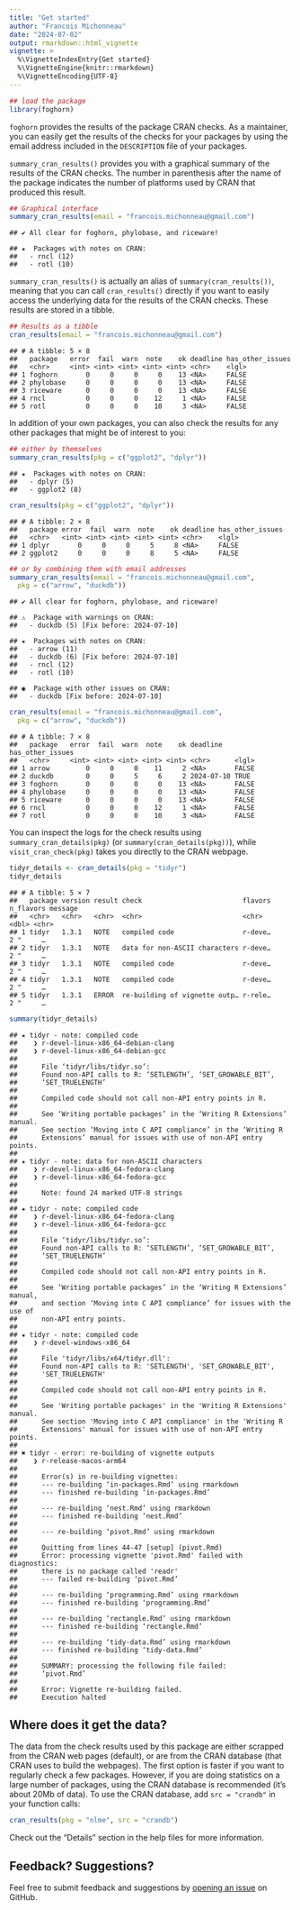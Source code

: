 ```yaml
---
title: "Get started"
author: "Francois Michonneau"
date: "2024-07-02"
output: rmarkdown::html_vignette
vignette: >
  %\VignetteIndexEntry{Get started}
  %\VignetteEngine{knitr::rmarkdown}
  %\VignetteEncoding{UTF-8}
---
```




``` r
## load the package
library(foghorn)
```

`foghorn` provides the results of the package CRAN checks. As a
maintainer, you can easily get the results of the checks for your
packages by using the email address included in the `DESCRIPTION` file
of your packages.

`summary_cran_results()` provides you with a graphical summary of the
results of the CRAN checks. The number in parenthesis after the name
of the package indicates the number of platforms used by CRAN that
produced this result.


``` r
## Graphical interface
summary_cran_results(email = "francois.michonneau@gmail.com")
```

```
## ✔ All clear for foghorn, phylobase, and riceware!
```

```
## ★  Packages with notes on CRAN: 
##   - rncl (12)
##   - rotl (10)
```

`summary_cran_results()` is actually an alias of
`summary(cran_results())`, meaning that you can call `cran_results()`
directly if you want to easily access the underlying data for the
results of the CRAN checks. These results are stored in a tibble.


``` r
## Results as a tibble
cran_results(email = "francois.michonneau@gmail.com")
```

```
## # A tibble: 5 × 8
##   package   error  fail  warn  note    ok deadline has_other_issues
##   <chr>     <int> <int> <int> <int> <int> <chr>    <lgl>           
## 1 foghorn       0     0     0     0    13 <NA>     FALSE           
## 2 phylobase     0     0     0     0    13 <NA>     FALSE           
## 3 riceware      0     0     0     0    13 <NA>     FALSE           
## 4 rncl          0     0     0    12     1 <NA>     FALSE           
## 5 rotl          0     0     0    10     3 <NA>     FALSE
```

In addition of your own packages, you can also check the results for
any other packages that might be of interest to you:


``` r
## either by themselves
summary_cran_results(pkg = c("ggplot2", "dplyr"))
```

```
## ★  Packages with notes on CRAN: 
##   - dplyr (5)
##   - ggplot2 (8)
```

``` r
cran_results(pkg = c("ggplot2", "dplyr"))
```

```
## # A tibble: 2 × 8
##   package error  fail  warn  note    ok deadline has_other_issues
##   <chr>   <int> <int> <int> <int> <int> <chr>    <lgl>           
## 1 dplyr       0     0     0     5     8 <NA>     FALSE           
## 2 ggplot2     0     0     0     8     5 <NA>     FALSE
```

``` r
## or by combining them with email addresses
summary_cran_results(email = "francois.michonneau@gmail.com",
  pkg = c("arrow", "duckdb"))
```

```
## ✔ All clear for foghorn, phylobase, and riceware!
```

```
## ⚠  Package with warnings on CRAN: 
##   - duckdb (5) [Fix before: 2024-07-10]
```

```
## ★  Packages with notes on CRAN: 
##   - arrow (11)
##   - duckdb (6) [Fix before: 2024-07-10]
##   - rncl (12)
##   - rotl (10)
```

```
## ◉  Package with other issues on CRAN: 
##   - duckdb [Fix before: 2024-07-10]
```

``` r
cran_results(email = "francois.michonneau@gmail.com",
  pkg = c("arrow", "duckdb"))
```

```
## # A tibble: 7 × 8
##   package   error  fail  warn  note    ok deadline   has_other_issues
##   <chr>     <int> <int> <int> <int> <int> <chr>      <lgl>           
## 1 arrow         0     0     0    11     2 <NA>       FALSE           
## 2 duckdb        0     0     5     6     2 2024-07-10 TRUE            
## 3 foghorn       0     0     0     0    13 <NA>       FALSE           
## 4 phylobase     0     0     0     0    13 <NA>       FALSE           
## 5 riceware      0     0     0     0    13 <NA>       FALSE           
## 6 rncl          0     0     0    12     1 <NA>       FALSE           
## 7 rotl          0     0     0    10     3 <NA>       FALSE
```

You can inspect the logs for the check results using
`summary_cran_details(pkg)` (or `summary(cran_details(pkg))`), while
`visit_cran_check(pkg)` takes you directly to the CRAN webpage.



``` r
tidyr_details <- cran_details(pkg = "tidyr")
tidyr_details
```

```
## # A tibble: 5 × 7
##   package version result check                         flavors n_flavors message
##   <chr>   <chr>   <chr>  <chr>                         <chr>       <dbl> <chr>  
## 1 tidyr   1.3.1   NOTE   compiled code                 r-deve…         2 "     …
## 2 tidyr   1.3.1   NOTE   data for non-ASCII characters r-deve…         2 "     …
## 3 tidyr   1.3.1   NOTE   compiled code                 r-deve…         2 "     …
## 4 tidyr   1.3.1   NOTE   compiled code                 r-deve…         2 "     …
## 5 tidyr   1.3.1   ERROR  re-building of vignette outp… r-rele…         2 "     …
```

``` r
summary(tidyr_details)
```

```
## ★ tidyr - note: compiled code
##    ❯ r-devel-linux-x86_64-debian-clang 
##    ❯ r-devel-linux-x86_64-debian-gcc 
## 
##      File ‘tidyr/libs/tidyr.so’:
##      Found non-API calls to R: ‘SETLENGTH’, ‘SET_GROWABLE_BIT’,
##      ‘SET_TRUELENGTH’
##      
##      Compiled code should not call non-API entry points in R.
##      
##      See ‘Writing portable packages’ in the ‘Writing R Extensions’ manual.
##      See section ‘Moving into C API compliance’ in the ‘Writing R
##      Extensions’ manual for issues with use of non-API entry points.
## 
## ★ tidyr - note: data for non-ASCII characters
##    ❯ r-devel-linux-x86_64-fedora-clang 
##    ❯ r-devel-linux-x86_64-fedora-gcc 
## 
##      Note: found 24 marked UTF-8 strings
## 
## ★ tidyr - note: compiled code
##    ❯ r-devel-linux-x86_64-fedora-clang 
##    ❯ r-devel-linux-x86_64-fedora-gcc 
## 
##      File ‘tidyr/libs/tidyr.so’:
##      Found non-API calls to R: ‘SETLENGTH’, ‘SET_GROWABLE_BIT’,
##      ‘SET_TRUELENGTH’
##      
##      Compiled code should not call non-API entry points in R.
##      
##      See ‘Writing portable packages’ in the ‘Writing R Extensions’ manual,
##      and section ‘Moving into C API compliance’ for issues with the use of
##      non-API entry points.
## 
## ★ tidyr - note: compiled code
##    ❯ r-devel-windows-x86_64 
## 
##      File 'tidyr/libs/x64/tidyr.dll':
##      Found non-API calls to R: 'SETLENGTH', 'SET_GROWABLE_BIT',
##      'SET_TRUELENGTH'
##      
##      Compiled code should not call non-API entry points in R.
##      
##      See 'Writing portable packages' in the 'Writing R Extensions' manual.
##      See section 'Moving into C API compliance' in the 'Writing R
##      Extensions' manual for issues with use of non-API entry points.
## 
## ✖ tidyr - error: re-building of vignette outputs
##    ❯ r-release-macos-arm64 
## 
##      Error(s) in re-building vignettes:
##      --- re-building ‘in-packages.Rmd’ using rmarkdown
##      --- finished re-building ‘in-packages.Rmd’
##      
##      --- re-building ‘nest.Rmd’ using rmarkdown
##      --- finished re-building ‘nest.Rmd’
##      
##      --- re-building ‘pivot.Rmd’ using rmarkdown
##      
##      Quitting from lines 44-47 [setup] (pivot.Rmd)
##      Error: processing vignette 'pivot.Rmd' failed with diagnostics:
##      there is no package called 'readr'
##      --- failed re-building ‘pivot.Rmd’
##      
##      --- re-building ‘programming.Rmd’ using rmarkdown
##      --- finished re-building ‘programming.Rmd’
##      
##      --- re-building ‘rectangle.Rmd’ using rmarkdown
##      --- finished re-building ‘rectangle.Rmd’
##      
##      --- re-building ‘tidy-data.Rmd’ using rmarkdown
##      --- finished re-building ‘tidy-data.Rmd’
##      
##      SUMMARY: processing the following file failed:
##      ‘pivot.Rmd’
##      
##      Error: Vignette re-building failed.
##      Execution halted
```

## Where does it get the data?

The data from the check results used by this package are either
scrapped from the CRAN web pages (default), or are from the CRAN
database (that CRAN uses to build the webpages). The first option is
faster if you want to regularly check a few packages. However, if you
are doing statistics on a large number of packages, using the CRAN
database is recommended (it's about 20Mb of data). To use the CRAN
database, add `src = "crandb"` in your function calls:


``` r
cran_results(pkg = "nlme", src = "crandb")
```

Check out the "Details" section in the help files for more
information.


## Feedback? Suggestions?

Feel free to submit feedback and suggestions
by [opening an issue](https://github.com/fmichonneau/foghorn/issues/new) on
GitHub.
